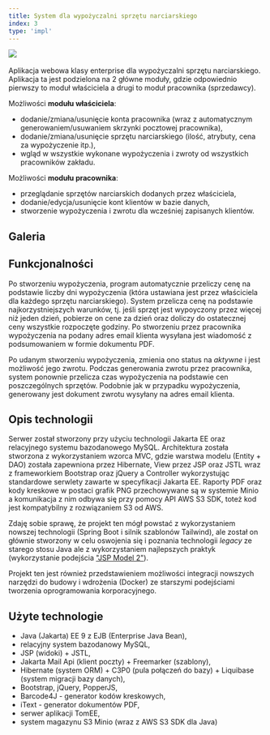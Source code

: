 ```yaml
---
title: System dla wypożyczalni sprzętu narciarskiego
index: 3
type: 'impl'
---
```



[![](https://img.shields.io/badge/github-000000?style=for-the-badge&logo=github)](https://github.com/milosz08/ski-rental-service) &nbsp;

Aplikacja webowa klasy enterprise dla wypożyczalni sprzętu narciarskiego. Aplikacja ta jest podzielona na 2 główne moduły,
gdzie odpowiednio pierwszy to moduł właściciela a drugi to moduł pracownika (sprzedawcy).

Możliwości **modułu właściciela**:

- dodanie/zmiana/usunięcie konta pracownika (wraz z automatycznym generowaniem/usuwaniem skrzynki pocztowej pracownika),
- dodanie/zmiana/usunięcie sprzętu narciarskiego (ilość, atrybuty, cena za wypożyczenie itp.),
- wgląd w wszystkie wykonane wypożyczenia i zwroty od wszystkich pracowników zakładu.

Możliwości **modułu pracownika**:

- przeglądanie sprzętów narciarskich dodanych przez właściciela,
- dodanie/edycja/usunięcie kont klientów w bazie danych,
- stworzenie wypożyczenia i zwrotu dla wcześniej zapisanych klientów.

## Galeria

<Gallery />

## Funkcjonalności

Po stworzeniu wypożyczenia, program automatycznie przeliczy cenę na podstawie liczby dni wypożyczenia (która ustawiana
jest przez właściciela dla każdego sprzętu narciarskiego). System przelicza cenę na podstawie najkorzystniejszych
warunków, tj. jeśli sprzęt jest wypoyczony przez więcej niż jeden dzień, pobierze on cene za dzień oraz doliczy do
ostatecznej ceny wszystkie rozpoczęte godziny. Po stworzeniu przez pracownika wypożyczenia na podany adres email klienta
wysyłana jest wiadomość z podsumowaniem w formie dokumentu PDF.

Po udanym stworzeniu wypożyczenia, zmienia ono status na _aktywne_ i jest możliwość jego zwrotu. Podczas generowania
zwrotu przez pracownika, system ponownie przelicza czas wypożyczenia na podstawie cen poszczególnych sprzętów. Podobnie
jak w przypadku wypożyczenia, generowany jest dokument zwrotu wysyłany na adres email klienta.

## Opis technologii

Serwer został stworzony przy użyciu technologii Jakarta EE oraz relacyjnego systemu bazodanowego MySQL. Architektura
została stworzona z wykorzystaniem wzorca MVC, gdzie warstwa modelu (Entity + DAO) została zapewniona przez Hibernate,
View przez JSP oraz JSTL wraz z frameworkiem Bootstrap oraz jQuery a Controller wykorzystując standardowe serwlety
zawarte w specyfikacji Jakarta EE. Raporty PDF oraz kody kreskowe w postaci grafik PNG przechowywane są w systemie Minio
a komunikacja z nim odbywa się przy pomocy API AWS S3 SDK, toteż kod jest kompatybilny z rozwiązaniem S3 od AWS.

Zdaję sobie sprawę, że projekt ten mógł powstać z wykorzystaniem nowszej technologii (Spring Boot i silnik szablonów
Tailwind), ale został on głównie stworzony w celu oswojenia się i poznania technologii _legacy_ ze starego stosu Java
ale z wykorzystaniem najlepszych praktyk (wykorzystanie podejścia
["JSP Model 2"](https://en.wikipedia.org/wiki/JSP_model_2_architecture)).

Projekt ten jest również przedstawieniem możliwości integracji nowszych narzędzi do budowy i wdrożenia (Docker) ze
starszymi podejściami tworzenia oprogramowania korporacyjnego.

## Użyte technologie

- Java (Jakarta) EE 9 z EJB (Enterprise Java Bean),
- relacyjny system bazodanowy MySQL,
- JSP (widoki) + JSTL,
- Jakarta Mail Api (klient poczty) + Freemarker (szablony),
- Hibernate (system ORM) + C3P0 (pula połączeń do bazy) + Liquibase (system migracji bazy danych),
- Bootstrap, jQuery, PopperJS,
- Barcode4J - generator kodów kreskowych,
- iText - generator dokumentów PDF,
- serwer aplikacji TomEE,
- system magazynu S3 Minio (wraz z AWS S3 SDK dla Java)
